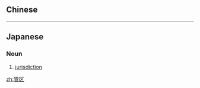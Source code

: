 {{also|管區}}
==Chinese==
{{zh-see|管區}}

----

==Japanese==
{{ja-kanjitab|かん|く|yomi=o}}

===Noun===
{{ja-noun|かんく|kyu=管區}}

# [[jurisdiction]]

[[zh:管区]]